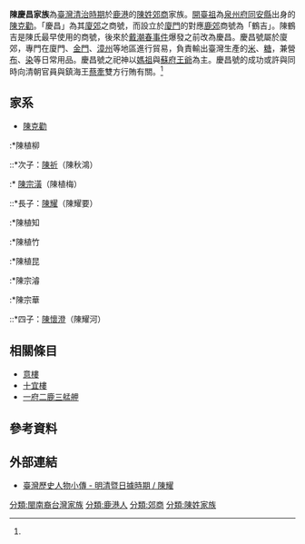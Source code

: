 {{Infobox Hokkien name
| title      = 陳慶昌
| hanji      = 陳慶昌
| poj        = Tân-khèng-chhiong
| tl         = Tân-khìng-tshiong
| bp         =
| hokkienipa =
| context    =
| image      =
| caption    =
}}
'''陳慶昌家族'''為[[臺灣|臺灣]][[臺灣清治時期|清治時期]]於[[鹿港|鹿港]]的[[陳姓|陳姓]][[郊商|郊商]]家族。[[開臺祖|開臺祖]]為[[泉州府|泉州府]][[同安縣|同安縣]]出身的[[陳克勸|陳克勸]]。「慶昌」為其[[鹿港八郊|廈郊]]之商號，而設立於[[廈門|廈門]]的對應[[鹿郊|鹿郊]]商號為「鶴吉」。陳鶴吉是陳氏最早使用的商號，後來於[[戴潮春事件|戴潮春事件]]爆發之前改為慶昌。慶昌號屬於廈郊，專門在廈門、[[金門|金門]]、[[漳州|漳州]]等地區進行貿易，負責輸出臺灣生產的[[稻|米]]、[[糖|糖]]，兼營[[布|布]]、[[染料|染]]等日常用品。慶昌號之祀神以[[媽祖|媽祖]]與[[蘇府王爺|蘇府王爺]]為主。慶昌號的成功或許與同時向清朝官員與鎮海王[[蔡牽|蔡牽]]雙方行賄有關。<ref name="鹿港十宜樓陳祈及其後代考"/>

==家系==
*[[陳克勸|陳克勸]]
:*陳植柳
::*次子：[[陳祈|陳祈]]（陳秋鴻）
:* [[陳宗潢|陳宗潢]]（陳植梅）
::*長子：[[陳耀|陳耀]]（陳耀要）
:*陳植知
:*陳植竹
:*陳植昆
:*陳宗濬
:*陳宗華
::*四子：[[陳懷澄|陳懷澄]]（陳耀河）

==相關條目==
*[[意樓|意樓]]
*[[十宜樓|十宜樓]]
*[[一府二鹿三艋舺|一府二鹿三艋舺]]

==參考資料==
{{reflist|1|refs=

<ref name="鹿港十宜樓陳祈及其後代考">{{cite web |url=http://ir.lib.nchu.edu.tw/bitstream/11455/88617/1/86674-2.pdf |title=鹿港十宜樓陳祈及其後代考 |accessdate= |last= |first= |author=李昭容 |coauthors= |date=2014年 |work= |publisher=興大歷史學報 }}</ref>

}}

==外部連結==
*[http://memory.ncl.edu.tw/tm_cgi/hypage.cgi?HYPAGE=toolbox_figure_detail.hpg&project_id=twpeop&dtd_id=15&subject_name=%E8%87%BA%E7%81%A3%E6%AD%B7%E5%8F%B2%E4%BA%BA%E7%89%A9%E5%B0%8F%E5%82%B3--%E6%98%8E%E6%B8%85%E6%9A%A8%E6%97%A5%E6%93%9A%E6%99%82%E6%9C%9F&subject_url=toolbox_figure.hpg&xml_id=0000295318&who=%E9%99%B3%E8%80%80# 臺灣歷史人物小傳 - 明清暨日據時期 / 陳耀]
[[分類:閩南裔台灣家族|分類:閩南裔台灣家族]]
[[分類:鹿港人|分類:鹿港人]]
[[分類:郊商|分類:郊商]]
[[分類:陳姓家族|分類:陳姓家族]]